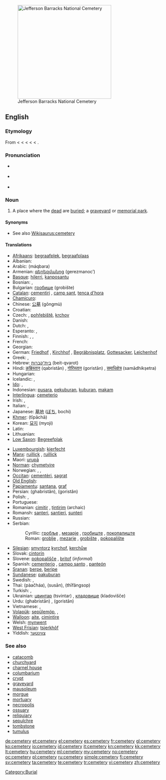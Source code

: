 [[Image:Jefferson Barracks National Cemetery.JPG|thumb|right|300px|Jefferson Barracks National Cemetery]]
==English==

===Etymology===
From {{etyl|enm|en}} {{term|cimiterie|lang=enm}} < {{etyl|fro|en}} {{term|cimitiere|lang=fro}} < {{etyl|ML.}} {{term|cimiterium|cimitērium|lang=la}} < {{etyl|LL.}} {{term|coemeterium|coemētērium|lang=la}} < {{etyl|grc|en}} {{term|κοιμητήριον|sc=polytonic|lang=grc|tr=koimētērion}} < {{term|κοιμάω|sc=polytonic|tr=koimaō||I put to sleep|lang=grc}}.

===Pronunciation===
* {{a|UK}} {{IPA|/ˈsɛ.məˌtɹi/}}
* {{a|US}} {{IPA|/ˈsɛ.məˌtɛ.ɹi/}}
* {{audio|En-us-cemetery.ogg|Audio (US)}}

===Noun===
{{wikipedia}}
{{en-noun|cemeter|ies}}

# A place where the [[dead]] are [[buried]]; a [[graveyard]] or [[memorial park]].

====Synonyms====
* See also [[Wikisaurus:cemetery]]

====Translations====
{{trans-top|a place where the dead are buried; a graveyard or memorial park}}
* [[Afrikaans]]: [[begraafplek]], [[begraafplaas]]
* Albanian: {{t-|sq|varrezë|f|xs=Albanian}}
* Arabic: {{Arab|[[مقبرة]]}} (máqbara) {{f}}
* Armenian: [[գերեզմանոց]] (gerezmanoc’)
* [[Basque]]: [[hilerri]], [[kanposantu]]
* Bosnian: {{t-|bs|groblje|n}}, {{t-|bs|mezarje|n}}
* Bulgarian: [[гробище]] (grobište) {{n}}
* [[Catalan]]: [[cementiri]] {{m}}, [[camp sant]], [[tenca d'hora]]
* [[Chamicuro]]: {{tø|ccc|pantyon}}
* Chinese: [[公墓]] (gōngmù)
* Croatian: {{t+|hr|groblje|n}}
* Czech: {{t+|cs|hřbitov|m}}, [[pohřebiště]], [[krchov]]
* Danish: {{t-|da|kirkegård|c}}
* Dutch: {{t+|nl|kerkhof|n}}, {{t+|nl|begraafplaats|f}}
* Esperanto: {{t-|eo|tombejo|xs=Esperanto}},  {{t-|eo|enterigejo|xs=Esperanto}}
* Finnish: {{t+|fi|hautausmaa}}, {{t+|fi|hautuumaa}}, {{t-|fi|kalmisto}}
* French: {{t+|fr|cimetière|m}}
* Georgian: {{t-|ka|სასაფლაო|tr=sasapʻlao|sc=Geor|xs=Georgian}}
* German: [[Friedhof]] {{m}}, [[Kirchhof]] {{m}}, [[Begräbnisplatz]], [[Gottesacker]], [[Leichenhof]]
* Greek: {{t+|el|κοιμητήριο|n|tr=koimitírio}}, {{t+|el|νεκροταφείο|n|tr=nekrotafeío}}
* Hebrew: [[בית־קברות]] (beit-qvarot) {{m}}
* Hindi: [[क़ब्रिस्तान]] (qabristān) {{m}}, [[गोरिस्तान]] (goristān) {{m}}, [[समाधिक्षेत्र]] (samādhikṣetra) {{m}}
* Hungarian: {{t+|hu|temető}}
* Icelandic: {{t|is|grafreitur}}, {{t|is|kirkjugarði|n}}
* [[Ido]]: {{t+|io|tombeyo|xs=Ido}},  {{t-|io|enterigeyo|xs=Ido}}
* Indonesian: [[pusara]], [[pekuburan]], [[kubur|kuburan]], [[makam]]
* [[Interlingua]]: [[cemeterio]]
* Irish: {{t-|ga|reilig|f|xs=Irish}}, {{t-|ga|cill|f|xs=Irish}}
* Italian: {{t+|it|cimitero|m}}, {{t+|it|camposanto|m}}
* Japanese: [[墓地]] ([[ぼち]], bochi)
* [[Khmer]]: {{Khmr|[[ទីប៉ាឆា]]}} (tīpāchā)
* Korean: [[묘지]] (myoji)
* Latin: {{t-|la|coemeterium|n}}
* Lithuanian: {{t+|lt|kapinės|xs=Lithuanian}}
* [[Low Saxon]]: [[Begreefplak]]
{{trans-mid}}
* [[Luxembourgish]]: [[kierfecht]]
* [[Manx]]: [[ruillick]] {{f}}, [[ruillick]] {{f}}
* Maori: [[urupā]]
* [[Norman]]: [[chymetyire]]
* Norwegian: {{t-|no|kirkegård|m}}, {{t|no|gravlund}}, {{t|no|leggplass}}
* [[Occitan]]: [[cementèri]], [[sagrat]]
* [[Old English]]: {{t-|ang|legerstow|f|alt=leġerstōw|xs=Old English}}
* [[Papiamentu]]: [[santana]], [[graf]]
* Persian: {{fa-Arab|[[قبرستان]]}} (ghabristân), {{fa-Arab|[[گورستان]]}} (goristân)
* Polish: {{t+|pl|cmentarz|m}},
* Portuguese: {{t+|pt|cemitério|m}}
* Romanian: [[cimitir]] {{n}}, [[ţintirim]] {{n}} (archaic)
* Romansh: [[santeri]], [[santieri]], [[sunteri]]
* Russian: {{t+|ru|кладбище|n|tr=kládbišče}}
* Serbian:
*: Cyrillic: [[гробље#Serbian|гробље]] {{n}}, [[мезарје#Serbian|мезарје]] {{n}}, [[гробиштe]] {{n}}, [[пoкoпaлиштe]] {{n}}
*: Roman: [[groblje#Serbian|groblje]] {{n}}, [[mezarje#Serbian|mezarje]] {{n}}, [[grobište]] {{n}}, [[pokopalište]] {{n}}
* [[Silesian]]: [[smyntorz]] [[kyrchof]], [[kerchůw]]
* Slovak: [[cintorín]]
* Slovene: [[pokopališče]] {{n}}, [[britof]] {{m}} (''informal'')
* Spanish: [[cementerio]] {{m}}, [[campo santo]] {{m}}, [[panteón]] {{m}} {{italbrac|Andes|Caribbean|Central America|Mexico}}
* [[Sranan]]: [[berpe]], [[beripe]]
* [[Sundanese]]: [[pakuburan]]
* Swedish: {{t-|sv|begravningsplats|c}}, {{t+|sv|kyrkogård|c}}
* Thai: {{Thai|[[ป่าช้า]]}} (pàačháa), {{Thai|[[สุสาน]]}} (susān), {{Thai|[[ที่ฝังศพ]]}} (thīfângsop)
* Turkish: {{t+|tr|mezarlık}}, {{t+|tr|kabristan}}
* Ukrainian: [[цвинтар]] (tsvintar) {{m}}, [[кладовище]] (kladovišče) {{n}}
* Urdu: {{ur-Arab|[[قبرستان]]}} (ghabristān) {{m}}, {{ur-Arab|[[گورستان]]}} (goristān) {{m}}
* Vietnamese: {{t+|vi|nghĩa trang|xs=Vietnamese}}, {{t+|vi|nghĩa địa|xs=Vietnamese}}
* [[Volapük]]: [[sepülemöp]], {{t|vo|sepülamöp}}, {{t|vo|funafeil}}
* [[Walloon]]: [[aite]], [[cimintire]]
* Welsh: [[mynwent]] {{f}}
* [[West Frisian]]: [[tsjerkhôf]] {{n}}
* Yiddish: [[צווינטער]]
{{trans-bottom}}

===See also===
* [[catacomb]]
* [[churchyard]]
* [[charnel house]]
* [[columbarium]]
* [[crypt]]
* [[graveyard]]
* [[mausoleum]]
* [[morgue]]
* [[mortuary]]
* [[necropolis]]
* [[ossuary]]
* [[reliquiary]]
* [[sepulchre]]
* [[tombstone]]
* [[tumulus]]

[[Category:Burial]]

[[de:cemetery]]
[[et:cemetery]]
[[el:cemetery]]
[[es:cemetery]]
[[fr:cemetery]]
[[gl:cemetery]]
[[ko:cemetery]]
[[io:cemetery]]
[[id:cemetery]]
[[it:cemetery]]
[[kn:cemetery]]
[[kk:cemetery]]
[[lt:cemetery]]
[[hu:cemetery]]
[[ml:cemetery]]
[[my:cemetery]]
[[no:cemetery]]
[[oc:cemetery]]
[[pl:cemetery]]
[[ru:cemetery]]
[[simple:cemetery]]
[[fi:cemetery]]
[[sv:cemetery]]
[[ta:cemetery]]
[[te:cemetery]]
[[tr:cemetery]]
[[vi:cemetery]]
[[zh:cemetery]]